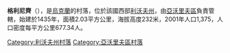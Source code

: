 {{unreferenced|time=2016-10-09T09:20:02+00:00}}
{{coord|49|56|23|N|23|7|23|E|scale:100000|display=title}}

'''格利尼齊'''（{{lang-uk|Глиниці}}），是[[烏克蘭|烏克蘭]]的村落，位於該國西部[[利沃夫州|利沃夫州]]，由[[亞沃里夫區|亞沃里夫區]]負責管轄，始建於1435年，面積2.03平方公里，海拔高度232米，2001年人口1,375，人口密度每平方公里677.34人。

{{DEFAULTSORT:Глиниці}}
[[Category:利沃夫州村落|Category:利沃夫州村落]]
[[Category:亞沃里夫區村落|Category:亞沃里夫區村落]]


{{Lviv-geo-stub}}